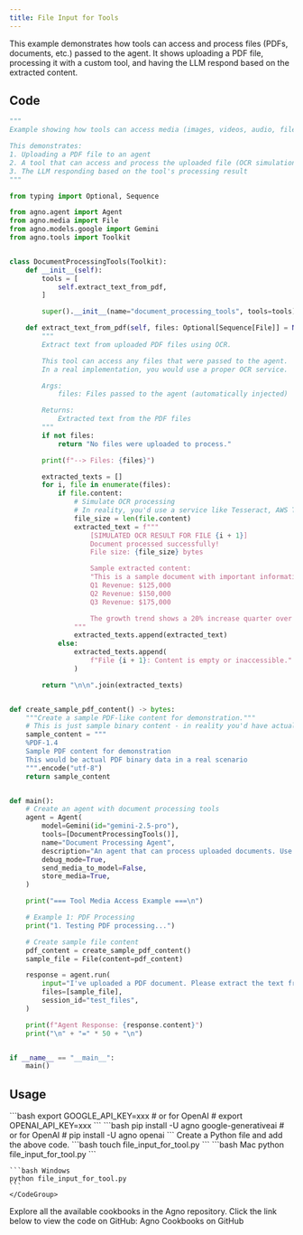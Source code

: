 ```yaml
---
title: File Input for Tools
---
```


This example demonstrates how tools can access and process files (PDFs, documents, etc.) passed to the agent. It shows uploading a PDF file, processing it with a custom tool, and having the LLM respond based on the extracted content.

## Code

```python file_input_for_tool.py
"""
Example showing how tools can access media (images, videos, audio, files) passed to the agent.

This demonstrates:
1. Uploading a PDF file to an agent
2. A tool that can access and process the uploaded file (OCR simulation)
3. The LLM responding based on the tool's processing result
"""

from typing import Optional, Sequence

from agno.agent import Agent
from agno.media import File
from agno.models.google import Gemini
from agno.tools import Toolkit


class DocumentProcessingTools(Toolkit):
    def __init__(self):
        tools = [
            self.extract_text_from_pdf,
        ]

        super().__init__(name="document_processing_tools", tools=tools)

    def extract_text_from_pdf(self, files: Optional[Sequence[File]] = None) -> str:
        """
        Extract text from uploaded PDF files using OCR.

        This tool can access any files that were passed to the agent.
        In a real implementation, you would use a proper OCR service.

        Args:
            files: Files passed to the agent (automatically injected)

        Returns:
            Extracted text from the PDF files
        """
        if not files:
            return "No files were uploaded to process."

        print(f"--> Files: {files}")

        extracted_texts = []
        for i, file in enumerate(files):
            if file.content:
                # Simulate OCR processing
                # In reality, you'd use a service like Tesseract, AWS Textract, etc.
                file_size = len(file.content)
                extracted_text = f"""
                    [SIMULATED OCR RESULT FOR FILE {i + 1}]
                    Document processed successfully!
                    File size: {file_size} bytes

                    Sample extracted content:
                    "This is a sample document with important information about quarterly sales figures.
                    Q1 Revenue: $125,000
                    Q2 Revenue: $150,000
                    Q3 Revenue: $175,000

                    The growth trend shows a 20% increase quarter over quarter."
                """
                extracted_texts.append(extracted_text)
            else:
                extracted_texts.append(
                    f"File {i + 1}: Content is empty or inaccessible."
                )

        return "\n\n".join(extracted_texts)


def create_sample_pdf_content() -> bytes:
    """Create a sample PDF-like content for demonstration."""
    # This is just sample binary content - in reality you'd have actual PDF bytes
    sample_content = """
    %PDF-1.4
    Sample PDF content for demonstration
    This would be actual PDF binary data in a real scenario
    """.encode("utf-8")
    return sample_content


def main():
    # Create an agent with document processing tools
    agent = Agent(
        model=Gemini(id="gemini-2.5-pro"),
        tools=[DocumentProcessingTools()],
        name="Document Processing Agent",
        description="An agent that can process uploaded documents. Use the tool to extract text from the PDF.",
        debug_mode=True,
        send_media_to_model=False,
        store_media=True,
    )

    print("=== Tool Media Access Example ===\n")

    # Example 1: PDF Processing
    print("1. Testing PDF processing...")

    # Create sample file content
    pdf_content = create_sample_pdf_content()
    sample_file = File(content=pdf_content)

    response = agent.run(
        input="I've uploaded a PDF document. Please extract the text from it and summarize the key financial information.",
        files=[sample_file],
        session_id="test_files",
    )

    print(f"Agent Response: {response.content}")
    print("\n" + "=" * 50 + "\n")


if __name__ == "__main__":
    main()
```

## Usage

<Steps>
  <Snippet file="create-venv-step.mdx" />

  <Step title="Set your API key">
    ```bash
    export GOOGLE_API_KEY=xxx
    # or for OpenAI
    # export OPENAI_API_KEY=xxx
    ```
  </Step>

  <Step title="Install libraries">
    ```bash
    pip install -U agno google-generativeai
    # or for OpenAI
    # pip install -U agno openai
    ```
  </Step>

  <Step title="Create a Python file">
    Create a Python file and add the above code.
    ```bash
    touch file_input_for_tool.py
    ```
  </Step>

  <Step title="Run Agent">
    <CodeGroup>
    ```bash Mac
    python file_input_for_tool.py
    ```
    
    ```bash Windows
    python file_input_for_tool.py
    ```
    </CodeGroup>
  </Step>

  <Step title="Find All Cookbooks">
  Explore all the available cookbooks in the Agno repository. Click the link below to view the code on GitHub:

  <Link href="https://github.com/agno-agi/agno/tree/main/cookbook/agents/multimodal" target="_blank">
    Agno Cookbooks on GitHub
  </Link>
</Step>
</Steps>
